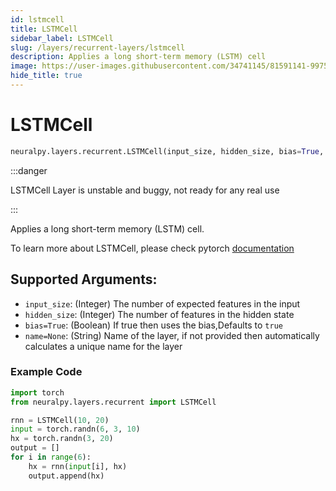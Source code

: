 ```yaml
---
id: lstmcell
title: LSTMCell
sidebar_label: LSTMCell
slug: /layers/recurrent-layers/lstmcell
description: Applies a long short-term memory (LSTM) cell
image: https://user-images.githubusercontent.com/34741145/81591141-99752900-93d9-11ea-9ef6-cc2c68daaa19.png
hide_title: true
---
```


# LSTMCell

```python
neuralpy.layers.recurrent.LSTMCell(input_size, hidden_size, bias=True, name=None)
```

:::danger

LSTMCell Layer is unstable and buggy, not ready for any real use

:::

Applies a long short-term memory (LSTM) cell.

To learn more about LSTMCell, please check pytorch [documentation](https://pytorch.org/docs/stable/nn.html#lstmcell)

## Supported Arguments:

- `input_size`: (Integer) The number of expected features in the input
- `hidden_size`: (Integer) The number of features in the hidden state
- `bias=True`: (Boolean) If true then uses the bias,Defaults to `true`
- `name=None`: (String) Name of the layer, if not provided then automatically calculates a unique name for the layer

### Example Code

```python
import torch
from neuralpy.layers.recurrent import LSTMCell

rnn = LSTMCell(10, 20)
input = torch.randn(6, 3, 10)
hx = torch.randn(3, 20)
output = []
for i in range(6):
    hx = rnn(input[i], hx)
    output.append(hx)
```
